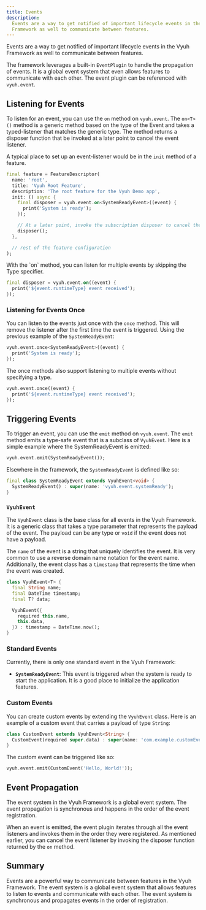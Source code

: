 ```yaml
---
title: Events
description:
  Events are a way to get notified of important lifecycle events in the Vyuh
  Framework as well to communicate between features.
---
```



Events are a way to get notified of important lifecycle events in the Vyuh
Framework as well to communicate between features.

The framework leverages a built-in `EventPlugin` to handle the propagation of
events. It is a global event system that even allows features to communicate
with each other. The event plugin can be referenced with `vyuh.event`.

## Listening for Events

To listen for an event, you can use the `on` method on `vyuh.event`. The
`on<T>()` method is a generic method based on the type of the Event and takes a
typed-listener that matches the generic type. The method returns a disposer
function that be invoked at a later point to cancel the event listener.

A typical place to set up an event-listener would be in the `init` method of a
feature.

```dart title="feature.dart" showLineNumbers {6-8}
final feature = FeatureDescriptor(
  name: 'root',
  title: 'Vyuh Root Feature',
  description: 'The root feature for the Vyuh Demo app',
  init: () async {
    final disposer = vyuh.event.on<SystemReadyEvent>((event) {
      print('System is ready');
    });

    // At a later point, invoke the subscription disposer to cancel the event listener
    disposer();
  },

  // rest of the feature configuration
);

```

<Aside type="tip">
With the `on` method, you can listen for multiple events by skipping the Type
specifier.

```dart
final disposer = vyuh.event.on((event) {
  print('${event.runtimeType} event received');
});

```

</Aside>

### Listening for Events Once

You can listen to the events just once with the `once` method. This will remove
the listener after the first time the event is triggered. Using the previous
example of the `SystemReadyEvent`:

```dart
vyuh.event.once<SystemReadyEvent>((event) {
  print('System is ready');
});
```

The once methods also support listening to multiple events without specifying a
type.

```dart
vyuh.event.once((event) {
  print('${event.runtimeType} event received');
});
```

## Triggering Events

To trigger an event, you can use the `emit` method on `vyuh.event`. The `emit`
method emits a type-safe event that is a subclass of `VyuhEvent`. Here is a
simple example where the SystemReadyEvent is emitted:

```dart
vyuh.event.emit(SystemReadyEvent());
```

Elsewhere in the framework, the `SystemReadyEvent` is defined like so:

```dart
final class SystemReadyEvent extends VyuhEvent<void> {
  SystemReadyEvent() : super(name: 'vyuh.event.systemReady');
}
```

### `VyuhEvent`

The `VyuhEvent` class is the base class for all events in the Vyuh Framework. It
is a generic class that takes a type parameter that represents the payload of
the event. The payload can be any type or `void` if the event does not have a
payload.

The `name` of the event is a string that uniquely identifies the event. It is
very common to use a reverse domain name notation for the event name.
Additionally, the event class has a `timestamp` that represents the time when
the event was created.

```dart
class VyuhEvent<T> {
  final String name;
  final DateTime timestamp;
  final T? data;

  VyuhEvent({
    required this.name,
    this.data,
  }) : timestamp = DateTime.now();
}
```

### Standard Events

Currently, there is only one standard event in the Vyuh Framework:

- **`SystemReadyEvent`**: This event is triggered when the system is ready to
  start the application. It is a good place to initialize the application
  features.

### Custom Events

You can create custom events by extending the `VyuhEvent` class. Here is an
example of a custom event that carries a payload of type `String`:

```dart
class CustomEvent extends VyuhEvent<String> {
  CustomEvent(required super.data) : super(name: 'com.example.customEvent');
}
```

The custom event can be triggered like so:

```dart
vyuh.event.emit(CustomEvent('Hello, World!'));
```

## Event Propagation

The event system in the Vyuh Framework is a global event system. The event
propagation is synchronous and happens in the order of the event registration.

When an event is emitted, the event plugin iterates through all the event
listeners and invokes them in the order they were registered. As mentioned
earlier, you can cancel the event listener by invoking the disposer function
returned by the `on` method.

## Summary

Events are a powerful way to communicate between features in the Vyuh Framework.
The event system is a global event system that allows features to listen to
events and communicate with each other. The event system is synchronous and
propagates events in the order of registration.
